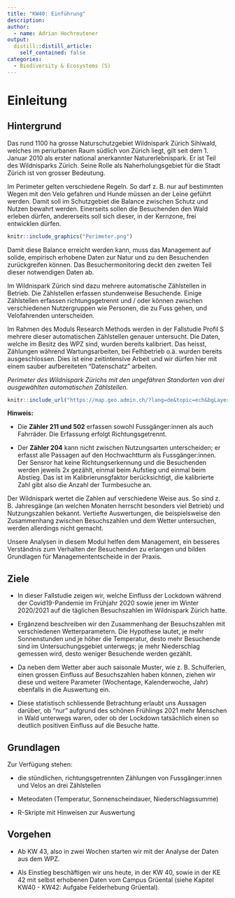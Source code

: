 ```yaml
---
title: "KW40: Einführung"
description:
author:
  - name: Adrian Hochreutener
output:
  distill::distill_article:
    self_contained: false
categories:
  - Biodiversity & Ecosystems (S)
---
```



# Einleitung

## Hintergrund

Das rund 1100 ha grosse Naturschutzgebiet Wildnispark Zürich Sihlwald, welches im periurbanen Raum südlich von Zürich liegt, gilt seit dem 1. Januar 2010 als erster national anerkannter Naturerlebnispark. Er ist Teil des Wildnisparks Zürich. Seine Rolle als Naherholungsgebiet für die Stadt Zürich ist von grosser Bedeutung.

Im Perimeter gelten verschiedene Regeln. So darf z. B. nur auf bestimmten Wegen mit den Velo gefahren und Hunde müssen an der Leine geführt werden. Damit soll im Schutzgebiet die Balance zwischen Schutz und Nutzen bewahrt werden. Einerseits sollen die Besuchenden den Wald erleben dürfen, andererseits soll sich dieser, in der Kernzone, frei entwicklen dürfen.

```r
knitr::include_graphics("Perimeter.png")
```

Damit diese Balance erreicht werden kann, muss das Management auf solide, empirisch erhobene Daten zur Natur und zu den Besuchenden zurückgreifen können. Das Besuchermonitoring deckt den zweiten Teil dieser notwendigen Daten ab.

Im Wildnispark Zürich sind dazu mehrere automatische Zählstellen in Betrieb. Die Zählstellen erfassen stundenweise Besuchende. Einige Zählstellen erfassen richtungsgetrennt und / oder können zwischen verschiedenen Nutzergruppen wie Personen, die zu Fuss gehen, und Velofahrenden unterscheiden.

Im Rahmen des Moduls Research Methods werden in der Fallstudie Profil S mehrere dieser automatischen Zählstellen genauer untersucht. Die Daten, welche im Besitz des WPZ sind, wurden bereits kalibriert. Das heisst, Zählungen während Wartungsarbeiten, bei Felhbetrieb o.ä.  wurden bereits ausgeschlossen. Dies ist eine zeitintensive Arbeit und wir dürfen hier mit einem sauber aufbereiteten "Datenschatz" arbeiten.

_Perimeter des Wildnispark Zürichs mit den ungefähren Standorten von drei ausgewählten automatischen Zählstellen._

```r
knitr::include_url("https://map.geo.admin.ch/?lang=de&topic=ech&bgLayer=ch.swisstopo.pixelkarte-grau&layers=ch.bafu.schutzgebiete-paerke_nationaler_bedeutung_perimeter,KML%7C%7Chttps:%2F%2Fpublic.geo.admin.ch%2FFFPk_-tvTLCGHGrldxyqqA&E=2683777.07&N=1235591.69&zoom=7&layers_opacity=0.35,1", height ="1000px")
```

__Hinweis:__ 

- Die __Zähler 211 und 502__ erfassen sowohl Fussgänger:innen als auch Fahrräder. Die Erfassung erfolgt Richtungsgetrennt.

- Der __Zähler 204__ kann nicht zwischen Nutzungsarten unterscheiden; er erfasst alle Passagen auf den Hochwachtturm als Fussgänger:innen. Der Sensror hat keine Richtungserkennung und die Besuchenden werden jeweils 2x gezählt, einmal beim Aufstieg und einmal beim Abstieg. Das ist im Kalibrierunsgfaktor berücksichtigt, die kalibrierte Zahl gibt also die Anzahl der Turmbesuche an.

Der Wildnispark wertet die Zahlen auf verschiedene Weise aus. So sind z. B. Jahresgänge (an welchen Monaten herrscht besonders viel Betrieb) und Nutzungszahlen bekannt. Vertiefte Auswertungen, die beispielsweise den Zusammenhang zwischen Besuchszahlen und dem Wetter untersuchen, werden allerdings nicht gemacht.

Unsere Analysen in diesem Modul helfen dem Management, ein besseres Verständnis zum Verhalten der Besuchenden zu erlangen und bilden Grundlagen für Managemententscheide in der Praxis.

## Ziele

- In dieser Fallstudie zeigen wir, welche Einfluss der Lockdown während der Covid19-Pandemie im Frühjahr 2020 sowie jener im Winter 2020/2021 auf die täglichen Besuchszahlen im Wildnispark Zürich hatte.

-	Ergänzend beschreiben wir den Zusammenhang der Besuchszahlen mit verschiedenen Wetterparametern. Die Hypothese lautet, je mehr Sonnenstunden und je höher die Temperatur, desto mehr Besuchende sind im Untersuchungsgebiet unterwegs; je mehr Niederschlag gemessen wird, desto weniger Besuchende werden gezählt.

-	Da neben dem Wetter aber auch saisonale Muster, wie z. B. Schulferien, einen grossen Einfluss auf Besuchszahlen haben können, ziehen wir diese und weitere Parameter (Wochentage, Kalenderwoche, Jahr) ebenfalls in die Auswertung ein.

- Diese statistisch schliessende Betrachtung erlaubt uns Aussagen darüber, ob "nur" aufgrund des schönen Frühlings 2021 mehr Menschen in Wald unterwegs waren, oder ob der Lockdown tatsächlich einen so deutlich positiven Einfluss auf die Besuche hatte.


## Grundlagen

Zur Verfügung stehen:

-	die stündlichen, richtungsgetrennten Zählungen von Fussgänger:innen und Velos an drei Zählstellen

-	Meteodaten (Temperatur, Sonnenscheindauer, Niederschlagssumme)

- R-Skripte mit Hinweisen zur Auswertung


## Vorgehen

- Ab KW 43, also in zwei Wochen starten wir mit der Analyse der Daten aus dem WPZ. 

- Als Einstieg beschäftigen wir uns heute, in der KW 40, sowie in der KE 42 mit selbst erhobenen Daten vom Campus Grüental (siehe Kapitel KW40 - KW42: Aufgabe Felderhebung Grüental).
